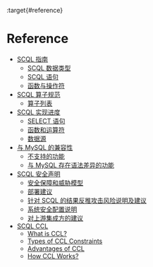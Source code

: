 :target{#reference}

# Reference

<TableOfContents>


  - [SCQL 指南](scql_manual.mdx)
    - [SCQL 数据类型](scql_manual.mdx#scql-data-types)
    - [SCQL 语句](scql_manual.mdx#scql-statements)
    - [函数与操作符](scql_manual.mdx#functions-and-operators)
  - [SCQL 算子规范](scql_operators_doc.mdx)
    - [算子列表](scql_operators_doc.mdx#op-list)
  - [SCQL 实现进度](scql_status.mdx)
    - [SELECT 语句](scql_status.mdx#select-statement)
    - [函数和运算符](scql_status.mdx#functions-and-operators)
    - [数据源](scql_status.mdx#data-source)
  - [与 MySQL 的兼容性](mysql_compatibility.mdx)
    - [不支持的功能](mysql_compatibility.mdx#unsupported-features)
    - [与 MySQL 存在语法差异的功能](mysql_compatibility.mdx#features-that-are-different-from-mysql)
  - [SCQL 安全声明](scql_security_statement.mdx)
    - [安全保障和威胁模型](scql_security_statement.mdx#security-guarantees-and-threat-model)
    - [部署建议](scql_security_statement.mdx#suggestions-on-deployment)
    - [针对 SCQL 的结果反推攻击风险说明及建议](scql_security_statement.mdx#risk-statement-and-suggestion-for-scql-result-inversion-attack)
    - [系统安全配置说明](scql_security_statement.mdx#system-security-configuration-instructions)
    - [对上游集成方的建议](scql_security_statement.mdx#suggestions-for-upstream-integrators)
  - [SCQL CCL](scql_ccl_intro.mdx)
    - [What is CCL?](scql_ccl_intro.mdx#what-is-ccl)
    - [Types of CCL Constraints](scql_ccl_intro.mdx#types-of-ccl-constraints)
    - [Advantages of CCL](scql_ccl_intro.mdx#advantages-of-ccl)
    - [How CCL Works?](scql_ccl_intro.mdx#how-ccl-works)
</TableOfContents>

